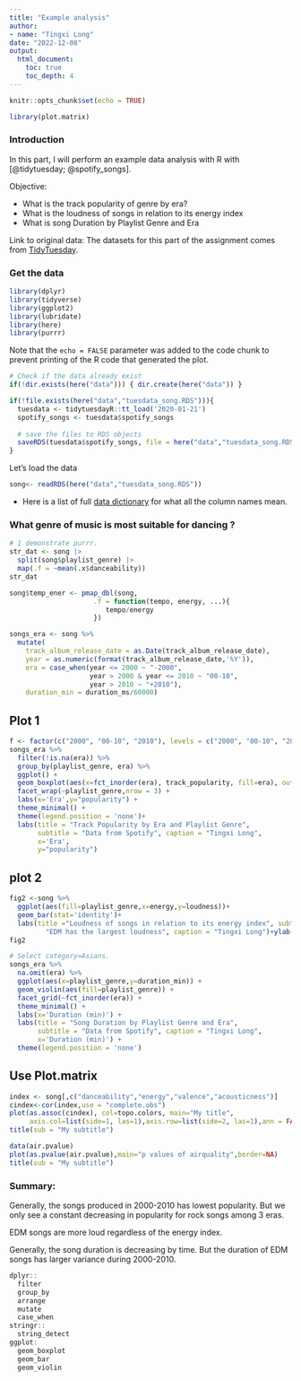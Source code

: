 ```yaml
---
title: "Example analysis"
author: 
- name: "Tingxi Long" 
date: "2022-12-08"
output: 
  html_document:
    toc: true
    toc_depth: 4
---
```


```r
knitr::opts_chunk$set(echo = TRUE)
```


```r
library(plot.matrix)
```

### Introduction

In this part, I will perform an example data analysis with R with [@tidytuesday; @spotify_songs]. 

Objective: 

-   What is the track popularity of genre by era?
-   What is the loudness of songs in relation to its energy index
-   What is song Duration by Playlist Genre and Era

Link to original data: The datasets for this part of the assignment comes from  [TidyTuesday](https://github.com/rfordatascience/tidytuesday/tree/master/data/2020/2020-01-21).

### Get the data

```r
library(dplyr)
library(tidyverse)
library(ggplot2)
library(lubridate)
library(here)
library(purrr)
```

::: {.callout-note}
Note that the `echo = FALSE` parameter was added to the code chunk to prevent printing of the R code that generated the plot.
:::

```r
# Check if the data already exist
if(!dir.exists(here("data"))) { dir.create(here("data")) }

if(!file.exists(here("data","tuesdata_song.RDS"))){
  tuesdata <- tidytuesdayR::tt_load('2020-01-21')
  spotify_songs <- tuesdata$spotify_songs
    
  # save the files to RDS objects
  saveRDS(tuesdata$spotify_songs, file = here("data","tuesdata_song.RDS"))
}
```

Let's load the data
```r
song<- readRDS(here("data","tuesdata_song.RDS"))
```

-   Here is a list of full [data dictionary](https://github.com/rfordatascience/tidytuesday/tree/master/data/2020/2020-01-21#readme) for what all the column names mean. 

### What genre of music is most suitable for dancing ?

```r
# 1 demonstrate purrr.
str_dat <- song |> 
  split(song$playlist_genre) |>
  map(.f = ~mean(.x$danceability))
str_dat
```
```r
song$temp_ener <- pmap_dbl(song,
                     .f = function(tempo, energy, ...){
                        tempo/energy
                     })
```

```r
songs_era <- song %>% 
  mutate(
    track_album_release_date = as.Date(track_album_release_date),
    year = as.numeric(format(track_album_release_date,'%Y')),
    era = case_when(year <= 2000 ~ "-2000",
                    year > 2000 & year <= 2010 ~ "00-10",
                    year > 2010 ~ "+2010"),
    duration_min = duration_ms/60000)
```

## Plot 1

```r
f <- factor(c("2000", "00-10", "2010"), levels = c("2000", "00-10", "2010"))
songs_era %>%
  filter(!is.na(era)) %>%
  group_by(playlist_genre, era) %>%
  ggplot() +
  geom_boxplot(aes(x=fct_inorder(era), track_popularity, fill=era), outlier.size=0) +
  facet_wrap(~playlist_genre,nrow = 3) + 
  labs(x='Era',y="popularity") +
  theme_minimal() +
  theme(legend.position = 'none')+
  labs(title = "Track Popularity by Era and Playlist Genre",
       subtitle = "Data from Spotify", caption = "Tingxi Long",
       x='Era',
       y="popularity")
```
## plot 2

```r
fig2 <-song %>%
  ggplot(aes(fill=playlist_genre,x=energy,y=loudness))+
  geom_bar(stat='identity')+ 
  labs(title ="Loudness of songs in relation to its energy index", subtitle = 
         "EDM has the largest loudness", caption = "Tingxi Long")+ylab("Loudness")+xlab("Energy index")
fig2
```

```r
# Select category=Asians.
songs_era %>%
  na.omit(era) %>%
  ggplot(aes(x=playlist_genre,y=duration_min)) +
  geom_violin(aes(fill=playlist_genre)) +
  facet_grid(~fct_inorder(era)) +
  theme_minimal() +
  labs(x='Duration (min)') +
  labs(title = "Song Duration by Playlist Genre and Era",
       subtitle = "Data from Spotify", caption = "Tingxi Long",
       x='Duration (min)') +
  theme(legend.position = 'none')
```

## Use Plot.matrix

```r
index <- song[,c("danceability","energy","valence","acousticness")]
cindex<-cor(index,use = "complete.obs")
plot(as.assoc(cindex), col=topo.colors, main="My title",
     axis.col=list(side=1, las=1),axis.row=list(side=2, las=1),ann = FALSE)
title(sub = "My subtitle")
```


```r
data(air.pvalue)
plot(as.pvalue(air.pvalue),main="p values of airquality",border=NA)
title(sub = "My subtitle")
```

### Summary:

Generally, the songs produced in 2000-2010 has lowest popularity. But we only see a constant decreasing in popularity for rock songs among 3 eras.

EDM songs are more loud regardless of the energy index. 

Generally, the song duration is decreasing by time. But the duration of EDM songs has larger variance during 2000-2010.


``` .r
dplyr::
  filter
  group_by
  arrange
  mutate
  case_when
stringr::
  string_detect
ggplot:
  geom_boxplot
  geom_bar
  geom_violin
```


